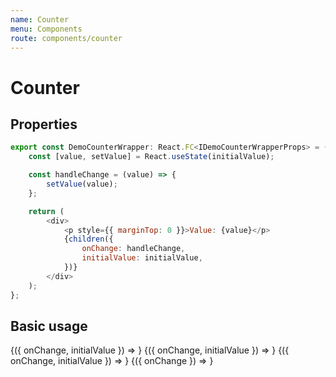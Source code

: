 ```yaml
---
name: Counter
menu: Components
route: components/counter
---
```



# Counter

## Properties

<Props of={Counter} />

```javascript
export const DemoCounterWrapper: React.FC<IDemoCounterWrapperProps> = ({ initialValue = 0, children }) => {
    const [value, setValue] = React.useState(initialValue);

    const handleChange = (value) => {
        setValue(value);
    };

    return (
        <div>
            <p style={{ marginTop: 0 }}>Value: {value}</p>
            {children({
                onChange: handleChange,
                initialValue: initialValue,
            })}
        </div>
    );
};
```

## Basic usage

<Playground>
    <div style={flexStyle}>
        <DemoCounterWrapper initialValue={4}>
            {({ onChange, initialValue }) =>
                <Counter
                    initialValue={initialValue}
                    onChange={onChange}
                    min={3}
                    max={33}
                />
            }
        </DemoCounterWrapper>
        <DemoCounterWrapper initialValue={18}>
            {({ onChange, initialValue }) =>
                <Counter
                    initialValue={initialValue}
                    onChange={onChange}
                    min={3}
                    max={33}
                />
            }
        </DemoCounterWrapper>
        <DemoCounterWrapper initialValue={33}>
            {({ onChange, initialValue }) =>
                <Counter
                    initialValue={initialValue}
                    onChange={onChange}
                    min={3}
                    max={33}
                />
            }
        </DemoCounterWrapper>
        <DemoCounterWrapper>
            {({ onChange }) =>
                <Counter
                    onChange={onChange}
                    isDisabled
                />
            }
        </DemoCounterWrapper>
    </div>
</Playground>
